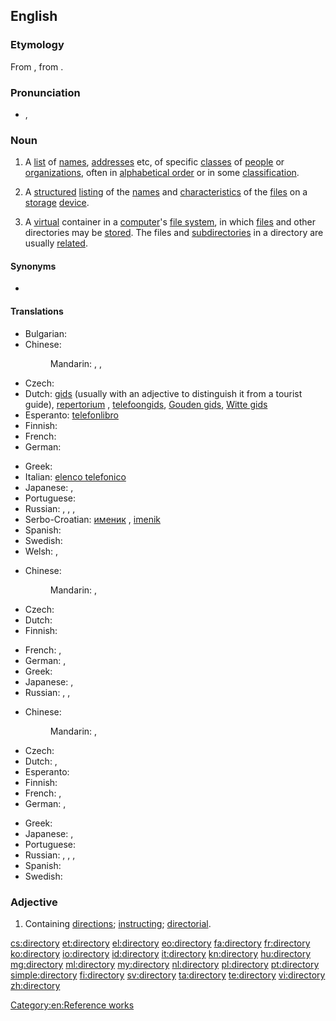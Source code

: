 ==English==
{{wikipedia}}

===Etymology===
From {{etyl|enm|en}} {{term|directorie|lang=enm}}, from {{etyl|ML.|en}} {{term|directorium|lang=la}}.

===Pronunciation===
* {{a|UK}} {{IPA|/dɪˈɹɛktəɹi/}}, {{IPA|/daɪˈɹɛktəɹi/}}

===Noun===
{{en-noun|directories}}

# A [[list]] of [[name]]s, [[address]]es etc, of specific [[class]]es of [[people]] or [[organization]]s, often in [[alphabetical order]] or in some [[classification]].
# {{computing}} A [[structured]] [[listing]] of the [[name]]s and [[characteristic]]s of the [[file]]s on a [[storage]] [[device]].
# {{computing}} A [[virtual]] container in a [[computer]]'s [[file system]], in which [[file]]s and other directories may be [[store]]d. The files and [[subdirectory|subdirectories]] in a directory are usually [[related]].

====Synonyms====
* {{sense|structured listing}} {{l/en|folder}}

====Translations====
{{trans-top|list of names, addresses etc.}}
* Bulgarian: {{t+|bg|указател|m|tr=ukazátel}}
* Chinese:
*: Mandarin: {{t|cmn|名錄|sc=Hani}}, {{t|cmn|名录|tr=mínglù|sc=Hani}}, {{t|cmn|簿|tr=bù|sc=Hani}}
* Czech: {{t-|cs|adresář|m}}
* Dutch: [[gids]] {{m}} (usually with an adjective to distinguish it from a tourist guide), [[repertorium]] {{n}}, [[telefoongids]], [[Gouden gids]], [[Witte gids]]
* Esperanto: [[telefonlibro]]
* Finnish: {{t+|fi|hakemisto}}
* French: {{t+|fr|annuaire}}
* German: {{t+|de|Verzeichnis|n}}
{{trans-mid}}
* Greek: {{t+|el|κατάλογος|m|tr=katálogos}}
* Italian: [[elenco telefonico]]
* Japanese: {{t-|ja|一覧|tr=いちらん, ichiran}}, {{t-|ja|名鑑|tr=めいかん, meikan|sc=Jpan}}
* Portuguese: {{t+|pt|diretório}}
* Russian: {{t+|ru|указатель|m|tr=ukazátelʹ}}, {{t+|ru|перечень|m|tr=pérečenʹ}}, {{t+|ru|каталог|m|tr=katalóg}}, {{t+|ru|справочник|m|tr=správočnik|sc=Cyrl}}
* Serbo-Croatian: [[именик]] {{m}}, [[imenik]] {{m}}
* Spanish: {{t+|es|directorio|m}}
* Swedish: {{t+|sv|katalog|c}}
* Welsh: {{t-|cy|cyfarwyddiadur|m}}, {{t-|cy|cyfeiriadur|m}}
{{trans-bottom}}

{{trans-top|structured listing of files}}
* Chinese:
*: Mandarin: {{t|cmn|目錄|sc=Hani}}, {{t|cmn|目录|tr=mùlù|sc=Hani}}
* Czech: {{t-|cs|adresář|m}}
* Dutch: {{t+|nl|lijst|f}}
* Finnish: {{t+|fi|hakemisto}}
{{trans-mid}}
* French: {{t+|fr|dossier|m}}, {{t+|fr|répertoire|m}}
* German: {{t+|de|Verzeichnis|n}}, {{t+|de|Ordner|m}}
* Greek: {{t+|el|κατάλογος|m|tr=katálogos}}
* Japanese: {{t+|ja|ディレクトリ|tr=direkutori}}, {{t+|ja|フォルダ|tr=foruda}}
* Russian: {{t+|ru|каталог|m|tr=katalóg}}, {{t+|ru|папка|f|tr=pápka}}, {{t+|ru|директория|f|tr=direktórija}}
{{trans-bottom}}

{{trans-top|simulated folder}}
* Chinese:
*: Mandarin: {{t|cmn|目錄|sc=Hani}}, {{t|cmn|目录|tr=mùlù|sc=Hani}}
* Czech: {{t-|cs|adresář|m}}
* Dutch: {{t+|nl|folder|m}}, {{t+|nl|map|f}}
* Esperanto: {{t-|eo|dosierujo}}
* Finnish: {{t+|fi|kansio}}
* French: {{t+|fr|dossier|m}}, {{t+|fr|répertoire|m}}
* German: {{t+|de|Verzeichnis|n}}, {{t+|de|Ordner|m}}
{{trans-mid}}
* Greek: {{t+|el|κατάλογος|m|tr=katálogos}}
* Japanese: {{t+|ja|ディレクトリ|tr=direkutori}}, {{t+|ja|フォルダ|tr=foruda}}
* Portuguese: {{t+|pt|diretório}}
* Russian: {{t+|ru|каталог|m|tr=katalóg}}, {{t+|ru|папка|f|tr=pápka}}, {{t+|ru|директория|f|tr=direktórija}}, {{t-|ru|фолдер|m|tr=fóldɛr|sc=Cyrl}}
* Spanish: {{t+|es|directorio}}
* Swedish: {{t+|sv|mapp|c}}
{{trans-bottom}}

===Adjective===
{{en-adj|-}}

# Containing [[direction]]s; [[instruct]]ing; [[directorial]].

[[Category:en:Reference works]]

[[cs:directory]]
[[et:directory]]
[[el:directory]]
[[eo:directory]]
[[fa:directory]]
[[fr:directory]]
[[ko:directory]]
[[io:directory]]
[[id:directory]]
[[it:directory]]
[[kn:directory]]
[[hu:directory]]
[[mg:directory]]
[[ml:directory]]
[[my:directory]]
[[nl:directory]]
[[pl:directory]]
[[pt:directory]]
[[simple:directory]]
[[fi:directory]]
[[sv:directory]]
[[ta:directory]]
[[te:directory]]
[[vi:directory]]
[[zh:directory]]
